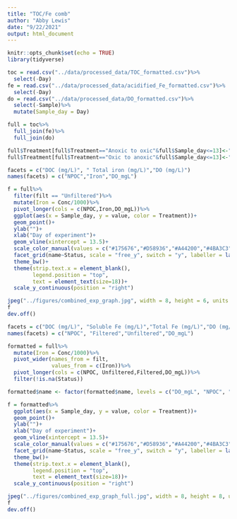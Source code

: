 ```yaml
---
title: "TOC/Fe comb"
author: "Abby Lewis"
date: "9/22/2021"
output: html_document
---
```


```r
knitr::opts_chunk$set(echo = TRUE)
library(tidyverse)
```

```r
toc = read.csv("../data/processed_data/TOC_formatted.csv")%>%
  select(-Day)
fe = read.csv("../data/processed_data/acidified_Fe_formatted.csv")%>%
  select(-Day)
do = read.csv("../data/processed_data/DO_formatted.csv")%>%
  select(-Sample)%>%
  mutate(Sample_day = Day)

full = toc%>%
  full_join(fe)%>%
  full_join(do)

full$Treatment[full$Treatment=="Anoxic to oxic"&full$Sample_day<=13]<-"Anoxic"
full$Treatment[full$Treatment=="Oxic to anoxic"&full$Sample_day<=13]<-"Oxic"

facets = c("DOC (mg/L)", " Total iron (mg/L)","DO (mg/L)")
names(facets) = c("NPOC","Iron","DO_mgL")

f = full%>%
  filter(filt == "Unfiltered")%>%
  mutate(Iron = Conc/1000)%>%
  pivot_longer(cols = c(NPOC,Iron,DO_mgL))%>%
  ggplot(aes(x = Sample_day, y = value, color = Treatment))+
  geom_point()+
  ylab("")+
  xlab("Day of experiment")+
  geom_vline(xintercept = 13.5)+
  scale_color_manual(values = c("#175676","#D58936","#A44200","#4BA3C3")) +
  facet_grid(name~Status, scale = "free_y", switch = "y", labeller = labeller(name = facets))+
  theme_bw()+
  theme(strip.text.x = element_blank(),
        legend.position = "top",
        text = element_text(size=18))+
  scale_y_continuous(position = "right")

jpeg("../figures/combined_exp_graph.jpg", width = 8, height = 6, units = "in",res = 300)
f
dev.off()

facets = c("DOC (mg/L)", "Soluble Fe (mg/L)","Total Fe (mg/L)","DO (mg/L)")
names(facets) = c("NPOC", "Filtered","Unfiltered","DO_mgL")

formatted = full%>%
  mutate(Iron = Conc/1000)%>%
  pivot_wider(names_from = filt,
              values_from = c(Iron))%>%
  pivot_longer(cols = c(NPOC, Unfiltered,Filtered,DO_mgL))%>%
  filter(!is.na(Status))

formatted$name <- factor(formatted$name, levels = c("DO_mgL", "NPOC", "Filtered", "Unfiltered"))

f = formatted%>%
  ggplot(aes(x = Sample_day, y = value, color = Treatment))+
  geom_point()+
  ylab("")+
  xlab("Day of experiment")+
  geom_vline(xintercept = 13.5)+
  scale_color_manual(values = c("#175676","#D58936","#A44200","#4BA3C3")) +
  facet_grid(name~Status, scale = "free_y", switch = "y", labeller = labeller(name = facets))+
  theme_bw()+
  theme(strip.text.x = element_blank(),
        legend.position = "top",
        text = element_text(size=18))+
  scale_y_continuous(position = "right")

jpeg("../figures/combined_exp_graph_full.jpg", width = 8, height = 8, units = "in",res = 300)
f
dev.off()
```

